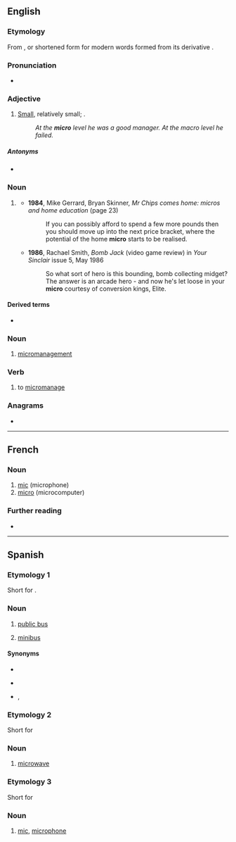 {{also|Micro|micro-}}
==English==

===Etymology===
From {{etyl|grc|en}} {{m|grc|μικρός||small}}, or shortened form for modern words formed from its derivative {{m|en|micro-}}.

===Pronunciation===
* {{a|US}} {{IPA|/ˈmaɪ.kɹoʊ/|lang=en}}

===Adjective===
{{en-adj}}

# [[small|Small]], relatively small; {{non-gloss definition|used to contrast levels of the noun modified}}.
#: ''At the '''micro''' level he was a good manager. At the macro level he failed.''

=====Antonyms=====
* {{l|en|macro}}

===Noun===
{{en-noun}}

# {{lb|en|computing|dated}} {{form of|short form|microcomputer|lang=en}}
#* '''1984''', Mike Gerrard, Bryan Skinner, ''Mr Chips comes home: micros and home education'' (page 23)
#*: If you can possibly afford to spend a few more pounds then you should move up into the next price bracket, where the potential of the home '''micro''' starts to be realised.
#* '''1986''', Rachael Smith, ''Bomb Jack'' (video game review) in ''Your Sinclair'' issue 5, May 1986
#*: So what sort of hero is this bounding, bomb collecting midget? The answer is an arcade hero - and now he's let loose in your '''micro''' courtesy of conversion kings, Elite.

====Derived terms====
* {{l|en|micromania}}

===Noun===
{{en-noun|-}}

# {{lb|en|gaming slang}} [[micromanagement]]

===Verb===
{{en-verb|pres_3sg2=microes}}

# {{lb|en|gaming slang}} to [[micromanage]]

===Anagrams===
* {{anagrams|en|Romic|cormi|moric}}

----

==French==

===Noun===
{{fr-noun|m}}

# [[mic]] (microphone)
# [[micro#English|micro]] (microcomputer)

===Further reading===
* {{R:TLFi}}

----

==Spanish==

===Etymology 1===
Short for {{m|es|microbús}}.

===Noun===
{{es-noun|m}}

# {{lb|es|Chile|Argentina}} [[w:transit bus|public bus]]
# {{lb|es|Mexico}} [[minibus]]

====Synonyms====
* {{l|es|ómnibus}}
* {{sense|Argentina}} {{l|es|colectivo}}
* {{sense|Mexico}} {{l|es|pesero}}, {{l|es|combi}}

===Etymology 2===
Short for {{m|es|microondas}}

===Noun===
{{es-noun|m}}

# {{lb|es|Spain}} [[microwave]]

===Etymology 3===
Short for {{m|es|micrófono}}

===Noun===
{{es-noun|m}} {{attention|es}}

# {{lb|es|Spain}} [[mic]], [[microphone]]